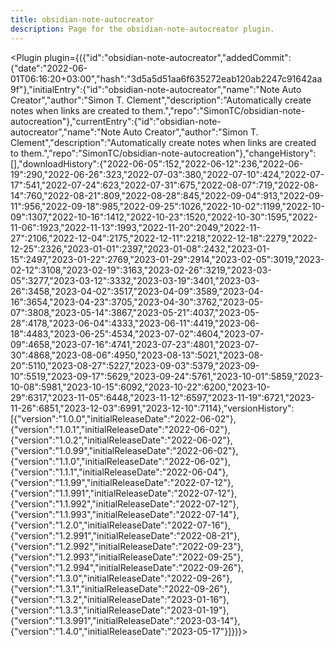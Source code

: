 ---
title: obsidian-note-autocreator
description: Page for the obsidian-note-autocreator plugin.
---


<Plugin plugin={({"id":"obsidian-note-autocreator","addedCommit":{"date":"2022-06-01T06:16:20+03:00","hash":"3d5a5d51aa6f635272eab120ab2247c91642aa9f"},"initialEntry":{"id":"obsidian-note-autocreator","name":"Note Auto Creator","author":"Simon T. Clement","description":"Automatically create notes when links are created to them.","repo":"SimonTC/obsidian-note-autocreation"},"currentEntry":{"id":"obsidian-note-autocreator","name":"Note Auto Creator","author":"Simon T. Clement","description":"Automatically create notes when links are created to them.","repo":"SimonTC/obsidian-note-autocreation"},"changeHistory":[],"downloadHistory":{"2022-06-05":152,"2022-06-12":236,"2022-06-19":290,"2022-06-26":323,"2022-07-03":380,"2022-07-10":424,"2022-07-17":541,"2022-07-24":623,"2022-07-31":675,"2022-08-07":719,"2022-08-14":760,"2022-08-21":809,"2022-08-28":845,"2022-09-04":913,"2022-09-11":956,"2022-09-18":985,"2022-09-25":1026,"2022-10-02":1199,"2022-10-09":1307,"2022-10-16":1412,"2022-10-23":1520,"2022-10-30":1595,"2022-11-06":1923,"2022-11-13":1993,"2022-11-20":2049,"2022-11-27":2106,"2022-12-04":2175,"2022-12-11":2218,"2022-12-18":2279,"2022-12-25":2326,"2023-01-01":2397,"2023-01-08":2432,"2023-01-15":2497,"2023-01-22":2769,"2023-01-29":2914,"2023-02-05":3019,"2023-02-12":3108,"2023-02-19":3163,"2023-02-26":3219,"2023-03-05":3277,"2023-03-12":3332,"2023-03-19":3401,"2023-03-26":3458,"2023-04-02":3517,"2023-04-09":3589,"2023-04-16":3654,"2023-04-23":3705,"2023-04-30":3762,"2023-05-07":3808,"2023-05-14":3867,"2023-05-21":4037,"2023-05-28":4178,"2023-06-04":4333,"2023-06-11":4419,"2023-06-18":4483,"2023-06-25":4534,"2023-07-02":4604,"2023-07-09":4658,"2023-07-16":4741,"2023-07-23":4801,"2023-07-30":4868,"2023-08-06":4950,"2023-08-13":5021,"2023-08-20":5110,"2023-08-27":5227,"2023-09-03":5379,"2023-09-10":5519,"2023-09-17":5629,"2023-09-24":5761,"2023-10-01":5859,"2023-10-08":5981,"2023-10-15":6092,"2023-10-22":6200,"2023-10-29":6317,"2023-11-05":6448,"2023-11-12":6597,"2023-11-19":6721,"2023-11-26":6851,"2023-12-03":6991,"2023-12-10":7114},"versionHistory":[{"version":"1.0.0","initialReleaseDate":"2022-06-02"},{"version":"1.0.1","initialReleaseDate":"2022-06-02"},{"version":"1.0.2","initialReleaseDate":"2022-06-02"},{"version":"1.0.99","initialReleaseDate":"2022-06-02"},{"version":"1.1.0","initialReleaseDate":"2022-06-02"},{"version":"1.1.1","initialReleaseDate":"2022-06-04"},{"version":"1.1.99","initialReleaseDate":"2022-07-12"},{"version":"1.1.991","initialReleaseDate":"2022-07-12"},{"version":"1.1.992","initialReleaseDate":"2022-07-12"},{"version":"1.1.993","initialReleaseDate":"2022-07-14"},{"version":"1.2.0","initialReleaseDate":"2022-07-16"},{"version":"1.2.991","initialReleaseDate":"2022-08-21"},{"version":"1.2.992","initialReleaseDate":"2022-09-23"},{"version":"1.2.993","initialReleaseDate":"2022-09-25"},{"version":"1.2.994","initialReleaseDate":"2022-09-26"},{"version":"1.3.0","initialReleaseDate":"2022-09-26"},{"version":"1.3.1","initialReleaseDate":"2022-09-26"},{"version":"1.3.2","initialReleaseDate":"2023-01-16"},{"version":"1.3.3","initialReleaseDate":"2023-01-19"},{"version":"1.3.991","initialReleaseDate":"2023-03-14"},{"version":"1.4.0","initialReleaseDate":"2023-05-17"}]})}></Plugin>